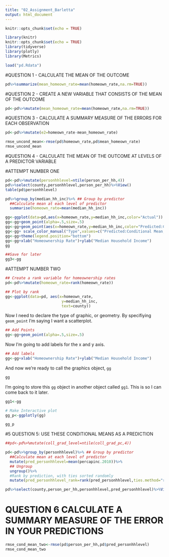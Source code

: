 ```yaml
---
title: "02_Assignment_Barletta"
output: html_document
---
```

```r
knitr::opts_chunk$set(echo = TRUE)
```

```r
library(knitr)
knitr::opts_chunk$set(echo = TRUE)
library(tidyverse)
library(plotly)
library(Metrics)
```

```r
load("pd.Rdata")
```

#QUESTION 1 - CALCULATE THE MEAN OF THE OUTCOME

```r
pd%>%summarize(mean_homeown_rate=mean(homeown_rate,na.rm=TRUE))
```

#QUESTION 2 - CREATE A NEW VARIABLE THAT CONSISTS OF THE MEAN OF THE OUTCOME
```r
pd<-pd%>%mutate(mean_homeown_rate=mean(homeown_rate,na.rm=TRUE))
```

#QUESTION 3 - CALCULATE A SUMMARY MEASURE OF THE ERRORS FOR EACH OBSERVATION

```r
pd<-pd%>%mutate(e2=homeown_rate-mean_homeown_rate)
```

```r
rmse_uncond_mean<-rmse(pd$homeown_rate,pd$mean_homeown_rate)
rmse_uncond_mean
```

#QUESTION 4 - CALCULATE THE MEAN OF THE OUTCOME AT LEVELS OF A PREDICTOR VARIABLE

#ATTEMPT NUMBER ONE 

```r
pd<-pd%>%mutate(personhhlevel=ntile(person_per_hh,4))
pd%>%select(county,personhhlevel,person_per_hh)%>%View()
table(pd$personhhlevel)
```

```r
pd%>%group_by(median_hh_inc)%>% ## Group by predictor
  ##Calculate mean at each level of predictor
  summarise(homeown_rate=mean(median_hh_inc))

gg<-ggplot(data=pd,aes(x=homeown_rate,y=median_hh_inc,color="Actual"))
gg<-gg+geom_point(alpha=.5,size=.5)
gg<-gg+geom_point(aes(x=homeown_rate,y=median_hh_inc,color="Predicted:Conditional Mean, 1 var"))
gg<-gg+ scale_color_manual("Type",values=c("Predicted:Conditional Mean, 1 var"="red","Actual"="black"))
gg<-gg+theme(legend.position="bottom")
gg<-gg+xlab("Homeownership Rate")+ylab("Median Household Income")
gg

##Save for later
gg3<-gg

```
#ATTEMPT NUMBER TWO 

```r
## Create a rank variable for homeownership rates 
pd<-pd%>%mutate(homeown_rate=rank(homeown_rate))
```

```r
## Plot by rank
gg<-ggplot(data=pd, aes(x=homeown_rate,
                         y=median_hh_inc,
                         text=county))
```

Now I need to declare the type of graphic, or geometry. By specifiying `geom_point` I'm saying I want a scatterplot.
```r
## Add Points
gg<-gg+geom_point(alpha=.5,size=.5)
```

Now I'm going to add labels for the x and y axis. 
```r
## Add labels
gg<-gg+xlab("Homeownership Rate")+ylab("Median Household Income")
```


And now we're ready to call the graphics object, `gg`
```r
gg
```

I'm going to store this `gg` object in another object called `gg1`. This is so I can come back to it later. 
```r
gg1<-gg
```

```r
# Make Interactive plot
gg_p<-ggplotly(gg)

gg_p
```

#5 QUESTION 5: USE THESE CONDITIONAL MEANS AS A PREDICTION 

```r

##pd<-pd%>%mutate(coll_grad_level=ntile(coll_grad_pc,4))

pd<-pd%>%group_by(personhhlevel)%>% ## Group by predictor
  ##Calculate mean at each level of predictor
  mutate(pred_personhhlevel=mean(percapinc.2010))%>%
  ## Ungroup
  ungroup()%>% 
  #Rank by prediction, with ties sorted randomly
  mutate(pred_personhhlevel_rank=rank(pred_personhhlevel,ties.method="random"))

pd%>%select(county,person_per_hh,personhhlevel,pred_personhhlevel)%>%View()

```

# QUESTION 6 CALCULATE A SUMMARY MEASURE OF THE ERROR IN YOUR PREDICTIONS 

```r
rmse_cond_mean_two<-rmse(pd$person_per_hh,pd$pred_personhhlevel)
rmse_cond_mean_two
```
